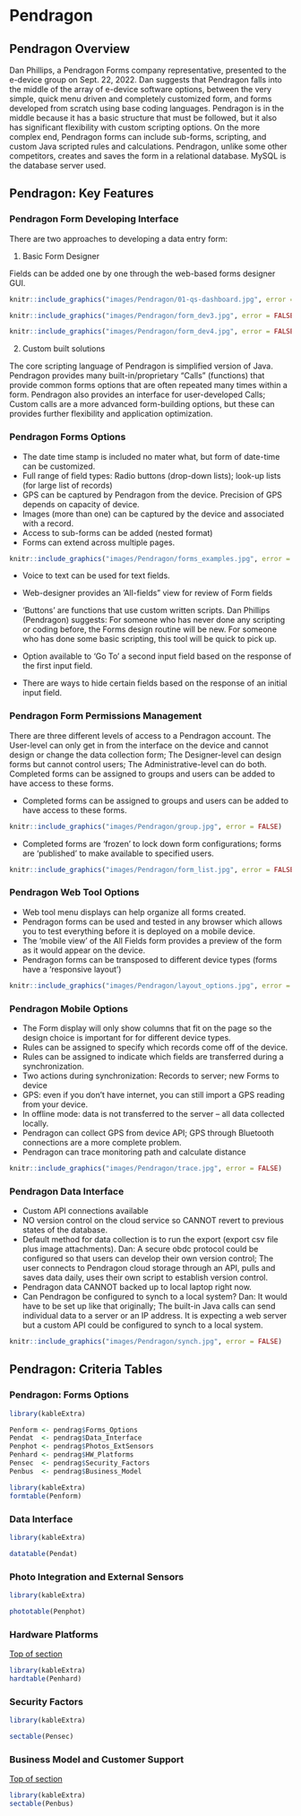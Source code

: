 
# Pendragon

## Pendragon Overview  {#pentop} 

Dan Phillips, a Pendragon Forms company representative, presented to the e-device group on Sept. 22, 2022. Dan suggests that Pendragon falls into the middle of the array of e-device software options, between the very simple, quick menu driven and completely customized form, and forms developed from scratch using base coding languages. Pendragon is in the middle because it has a basic structure that must be followed, but it also has significant flexibility with custom scripting options. On the more complex end, Pendragon forms can include sub-forms, scripting, and custom Java scripted rules and calculations. Pendragon, unlike some other competitors, creates and saves the form in a relational database. MySQL is the database server used.


## Pendragon: Key Features 


### Pendragon Form Developing Interface

There are two approaches to developing a data entry form:

  1.	Basic Form Designer 
  

Fields can be added one by one through the web-based forms designer GUI.  

```r
knitr::include_graphics("images/Pendragon/01-qs-dashboard.jpg", error = FALSE)
```
  
```r
knitr::include_graphics("images/Pendragon/form_dev3.jpg", error = FALSE)
```
   
```r
knitr::include_graphics("images/Pendragon/form_dev4.jpg", error = FALSE)
``` 
  
  2.	Custom built solutions

The core scripting language of Pendragon is simplified version of Java. Pendragon provides many built-in/proprietary "Calls" (functions) that provide common forms options that are often repeated many times within a form. Pendragon also provides an interface for user-developed Calls; Custom calls are a more advanced form-building options, but these can provides further flexibility and application optimization.  

### Pendragon Forms Options

- The date time stamp is included no mater what, but form of date-time can be customized.
- Full range of field types: Radio buttons (drop-down lists); look-up lists (for large list of records)
- GPS can be captured by Pendragon from the device. Precision of GPS depends on capacity of device.
- Images (more than one) can be captured by the device and associated with a record.
- Access to sub-forms can be added (nested format)
- Forms can extend across multiple pages.


```r
knitr::include_graphics("images/Pendragon/forms_examples.jpg", error = FALSE)
```

- Voice to text can be used for text fields.
- Web-designer provides an 'All-fields" view for review of Form fields

- ‘Buttons’ are functions that use custom written scripts.
Dan Phillips (Pendragon) suggests:
For someone who has never done any scripting or coding before, the Forms design routine will be new.
For someone who has done some basic scripting, this tool will be quick to pick up.

- Option available to ‘Go To’ a second input field based on the response of the first input field.
- There are ways to hide certain fields based on the response of an initial input field.



### Pendragon Form Permissions Management

There are three different levels of access to a Pendragon account.  The User-level can only get in from the interface on the device and cannot design or change the data collection form;  The Designer-level can design forms but cannot control users;  The Administrative-level can do both. Completed forms can be assigned to groups and users can be added to have access to these forms.

- Completed forms can be assigned to groups and users can be added to have access to these forms.


```r
knitr::include_graphics("images/Pendragon/group.jpg", error = FALSE)
```

- Completed forms are ‘frozen’ to lock down form configurations; forms are 'published' to make available to specified users.

```r
knitr::include_graphics("images/Pendragon/form_list.jpg", error = FALSE)
```



### Pendragon Web Tool Options


- Web tool menu displays can help organize all forms created.
- Pendragon forms can be used and tested in any browser which allows you to test everything before it is deployed on a mobile device.
- The ‘mobile view’ of the All Fields form provides a preview of the form as it would appear on the device.
- Pendragon forms can be transposed to different device types (forms have a ‘responsive layout’)



```r
knitr::include_graphics("images/Pendragon/layout_options.jpg", error = FALSE)
```

### Pendragon Mobile Options

- The Form display will only show columns that fit on the page so the design choice is important for for different device types.
- Rules can be assigned to specify which records come off of the device.
- Rules can be assigned to indicate which fields are transferred during a synchronization.
- Two actions during synchronization: Records to server; new Forms to device 
- GPS: even if you don’t have internet, you can still import a GPS reading from your device.
- In offline mode: data is not transferred to the server – all data collected locally.
- Pendragon can collect GPS from device API; GPS through Bluetooth connections are a more complete problem.
- Pendragon can trace monitoring path and calculate distance


```r
knitr::include_graphics("images/Pendragon/trace.jpg", error = FALSE)
```

### Pendragon Data Interface

- Custom API connections available
- NO version control on the cloud service so CANNOT revert to previous states of the database. 
- Default method for data collection is to run the export (export csv file plus image attachments). 
Dan: A secure obdc protocol could be configured so that users can develop their own version control; The user connects to Pendragon cloud storage through an API, pulls and saves data daily, uses their own script to establish version control.
- Pendragon data CANNOT backed up to local laptop right now.
- Can Pendragon be configured to synch to a local system?
Dan:  It would have to be set up like that originally; The built-in Java calls can send individual data to a server or an IP address. It is expecting a web server but a custom API could be configured to synch to a local system.


```r
knitr::include_graphics("images/Pendragon/synch.jpg", error = FALSE)
```



## Pendragon: Criteria Tables

###  Pendragon: Forms Options



```r

library(kableExtra)

Penform <- pendrag$Forms_Options
Pendat  <- pendrag$Data_Interface 
Penphot <- pendrag$Photos_ExtSensors
Penhard <- pendrag$HW_Platforms
Pensec  <- pendrag$Security_Factors
Penbus  <- pendrag$Business_Model
```


```r

library(kableExtra)
formtable(Penform)
```


### Data Interface {#pendat}

```r

library(kableExtra)

datatable(Pendat)

```


###  Photo Integration and External Sensors {#penpho}

```r


library(kableExtra)

phototable(Penphot)


```


###  Hardware Platforms  {#penhrd}

[Top of section](pentop)

```r

library(kableExtra)
hardtable(Penhard)

```

### Security Factors {#pensec}



```r

library(kableExtra)

sectable(Pensec) 

```


### Business Model and Customer Support {#penbus}

[Top of section](#pentop)



```r

library(kableExtra)
sectable(Penbus)

```




